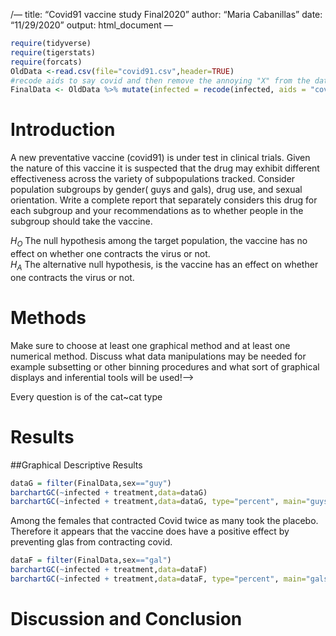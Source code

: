 /---
title: "Covid91 vaccine study Final2020"
author: "Maria Cabanillas"
date: "11/29/2020"
output: html_document
---

```r
require(tidyverse)
require(tigerstats)
require(forcats)
OldData <-read.csv(file="covid91.csv",header=TRUE)
#recode aids to say covid and then remove the annoying "X" from the dataframe
FinalData <- OldData %>% mutate(infected = recode(infected, aids = "covid", none = "OK" )) %>% select(-one_of("X"))
```

# Introduction

<!--In this section you explain what you are trying to show.  Where did the data come from?  What is the research or other question you are trying to answer?.  If you skimp in this section expect to be marked down in your grade. Paint a picture of the project a couple of paragraphs is expected!-->

A new  preventative vaccine (covid91) is under test in clinical trials. Given the nature of this vaccine it is suspected that the drug may exhibit different effectiveness across the variety of subpopulations tracked. Consider population subgroups by gender( guys and gals), drug use, and sexual orientation. Write a complete report that separately considers this drug for each subgroup and your recommendations as to whether people in the subgroup should take the vaccine.

$H_O$ The null hypothesis among the target population, the vaccine has no effect on whether one contracts the virus or not.       
$H_A$ The alternative null hypothesis, is the vaccine has an effect on whether one contracts the virus or not. 


# Methods
Make sure to choose at least one graphical method and at least one numerical method. Discuss what data manipulations may be needed for example subsetting or other binning procedures and what sort of graphical displays and inferential tools will be used!-->  

Every question is of the cat~cat type  


# Results 

<!--Decide on your methods:  use "variable analysis" or other appropriate descript
# Results

<!--Divide this section into two sub-sections:  One for your descriptive  results and one for your inferential results.!-->

##Graphical Descriptive Results 

```r
dataG = filter(FinalData,sex=="guy")
barchartGC(~infected + treatment,data=dataG)
barchartGC(~infected + treatment,data=dataG, type="percent", main="guys")

```

Among the females that contracted Covid twice as many took the placebo. Therefore it appears that the vaccine does have a positive effect by preventing glas from contracting covid.  

```r
dataF = filter(FinalData,sex=="gal")
barchartGC(~infected + treatment,data=dataF)
barchartGC(~infected + treatment,data=dataF, type="percent", main="gals")

```





# Discussion and Conclusion

<!--Discussion and conclusion here.  If you found a relationship be sure to consider whether the relationship occurs because one of the variavbles causes the other, or whether they perhasps are related for some other reason.  Watch the chapter 6 videos from the GeorgeTown videos collection.!-->
